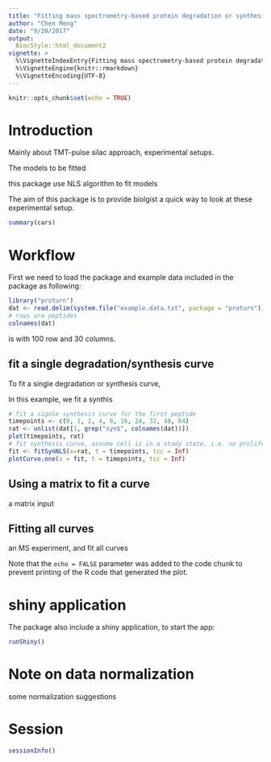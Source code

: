 ```yaml
---
title: "Fitting mass spectrometry-based protein degradation or synthesis curve using 'proturn'"
author: "Chen Meng"
date: "9/20/2017"
output: 
  BiocStyle::html_document2
vignette: >
  %\VignetteIndexEntry{Fitting mass spectrometry-based protein degradation or synthesis curve using 'proturn'}
  %\VignetteEngine{knitr::rmarkdown}
  %\VignetteEncoding{UTF-8}  
---
```


```r
knitr::opts_chunk$set(echo = TRUE)
```

# Introduction
Mainly about TMT-pulse silac approach, experimental setups.

The models to be fitted

this package use NLS algorithm to fit models

The aim of this package is to provide biolgist a quick way to look at these experimental setup. 


```r
summary(cars)
```


# Workflow
First we need to load the package and example data included in the package as following:
```r
library("proturn")
dat <- read.delim(system.file("example.data.txt", package = "proturn"))
# rows are peptides
colnames(dat)
```
\Robject{Dat} is \Rclass{data.frame} with 100 row and 30 columns. 

## fit a single degradation/synthesis curve
To fit a single degradation or synthesis curve, 

In this example, we fit a synthis

```r
# fit a signle synthesis curve for the first peptide
timepoints <- c(0, 1, 2, 4, 8, 16, 24, 32, 48, 64)
rat <- unlist(dat[1, grep("syn$", colnames(dat))])
plot(timepoints, rat)
# fit synthesis curve, assume cell is in a stady state, i.e. no proliferation. 
fit <- fitSynNLS(x=rat, t = timepoints, tcc = Inf)
plotCurve.one(x = fit, t = timepoints, tcc = Inf)
```

## Using a matrix to fit a curve
a matrix input

## Fitting all curves
an MS experiment, and fit all curves

Note that the `echo = FALSE` parameter was added to the code chunk to prevent printing of the R code that generated the plot.


# shiny application
The package also include a shiny application, to start the app:
```r
runShiny()
```

# Note on data normalization
some normalization suggestions

# Session
```r
sessionInfo()
```
